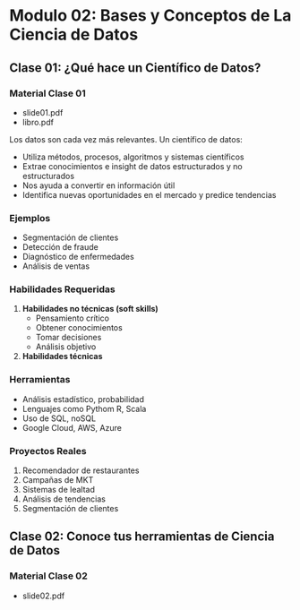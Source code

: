 
# Modulo 02: Bases y Conceptos de La Ciencia de Datos

## Clase 01: ¿Qué hace un Científico de Datos?

### Material Clase 01
- <ExternalLink href='/bootcamps/codfacilito/cft001/docs/slide01.pdf'>slide01.pdf</ExternalLink>
- <ExternalLink href='/bootcamps/codfacilito/cft001/docs/libro.pdf'>libro.pdf</ExternalLink>

Los datos son cada vez más relevantes. Un científico de datos:

- Utiliza métodos, procesos, algoritmos y sistemas científicos
- Extrae conocimientos e insight de datos estructurados y no estructurados
- Nos ayuda a convertir en información útil
- Identifica nuevas oportunidades en el mercado y predice tendencias



### Ejemplos
- Segmentación de clientes
- Detección de fraude
- Diagnóstico de enfermedades
- Análisis de ventas

### Habilidades Requeridas

1. **Habilidades no técnicas (soft skills)**
    - Pensamiento crítico
    - Obtener conocimientos
    - Tomar decisiones
    - Análisis objetivo
2. **Habilidades técnicas**

### Herramientas

- Análisis estadístico, probabilidad
- Lenguajes como Pythom R, Scala
- Uso de SQL, noSQL
- Google Cloud, AWS, Azure

### Proyectos Reales

1. Recomendador de restaurantes
2. Campañas de MKT
3. Sistemas de lealtad
4. Análisis de tendencias
5. Segmentación de clientes

## Clase 02: Conoce tus herramientas de Ciencia de Datos

### Material Clase 02
- <ExternalLink href='/bootcamps/codfacilito/cft001/docs/slide02.pdf'>slide02.pdf</ExternalLink>
